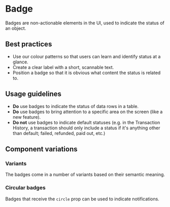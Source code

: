 
<Meta of={Stories} />

# Badge

<Status variant="stable" />

Badges are non-actionable elements in the UI, used to indicate the status of an object.

<Story of={Stories.Base} />
<Props />

## Best practices

- Use our colour patterns so that users can learn and identify status at a glance.
- Create a clear label with a short, scannable text.
- Position a badge so that it is obvious what content the status is related to.

## Usage guidelines

- **Do** use badges to indicate the status of data rows in a table.
- **Do** use badges to bring attention to a specific area on the screen (like a new feature).
- **Do not** use badges to indicate default statuses (e.g. in the Transaction History, a transaction should only include a status if it's anything other than default; failed, refunded, paid out, etc.)

## Component variations

### Variants

The badges come in a number of variants based on their semantic meaning.

<Story of={Stories.Variants} />

### Circular badges

Badges that receive the `circle` prop can be used to indicate notifications.

<Story of={Stories.Circular} />
